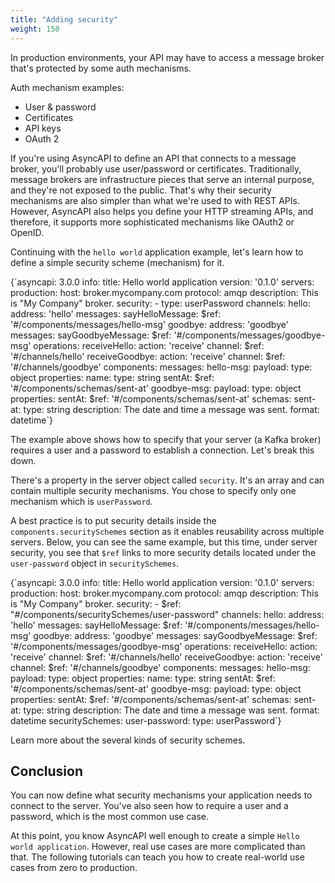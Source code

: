 ```yaml
---
title: "Adding security"
weight: 150
---
```


In production environments, your API may have to access a message broker that's protected by some auth mechanisms. 

Auth mechanism examples:
* User & password
* Certificates
* API keys
* OAuth 2

If you're using AsyncAPI to define an API that connects to a message broker, you'll probably use user/password or certificates. Traditionally, message brokers are infrastructure pieces that serve an internal purpose, and they're not exposed to the public. That's why their security mechanisms are also simpler than what we're used to with REST APIs. However, AsyncAPI also helps you define your HTTP streaming APIs, and therefore, it supports more sophisticated mechanisms like OAuth2 or OpenID. 

Continuing with the `hello world` application example, let's learn how to define a simple security scheme (mechanism) for it.

<CodeBlock highlightedLines={[10,11]}>
{`asyncapi: 3.0.0
info:
  title: Hello world application
  version: '0.1.0'
servers:
  production:
    host: broker.mycompany.com
    protocol: amqp
    description: This is "My Company" broker.
    security:
      - type: userPassword
channels:
  hello:
    address: 'hello'
    messages:
      sayHelloMessage:
        $ref: '#/components/messages/hello-msg'
  goodbye:
    address: 'goodbye'
    messages:
      sayGoodbyeMessage:
        $ref: '#/components/messages/goodbye-msg'
operations:
  receiveHello:
    action: 'receive'
    channel:
      $ref: '#/channels/hello'
  receiveGoodbye:
    action: 'receive'
    channel:
      $ref: '#/channels/goodbye'
components:
  messages:
    hello-msg:
      payload:
        type: object
        properties:
          name:
            type: string
          sentAt:
            $ref: '#/components/schemas/sent-at'
    goodbye-msg:
      payload:
        type: object
        properties:
          sentAt:
            $ref: '#/components/schemas/sent-at'
  schemas:
    sent-at:
      type: string
      description: The date and time a message was sent.
      format: datetime`}
</CodeBlock>

The example above shows how to specify that your server (a Kafka broker) requires a user and a password to establish a connection. Let's break this down.

There's a property in the server object called `security`. It's an array and can contain multiple security mechanisms. You chose to specify only one mechanism which is `userPassword`.

A best practice is to put security details inside the `components.securitySchemes` section as it enables reusability across multiple servers. Below, you can see the same example, but this time, under server security, you see that `$ref` links to more security details located under the `user-password` object in `securitySchemes`.

<CodeBlock highlightedLines={[10,11,53,54,55]}>
{`asyncapi: 3.0.0
info:
  title: Hello world application
  version: '0.1.0'
servers:
  production:
    host: broker.mycompany.com
    protocol: amqp
    description: This is "My Company" broker.
    security:
      - $ref: "#/components/securitySchemes/user-password"
channels:
  hello:
    address: 'hello'
    messages:
      sayHelloMessage:
        $ref: '#/components/messages/hello-msg'
  goodbye:
    address: 'goodbye'
    messages:
      sayGoodbyeMessage:
        $ref: '#/components/messages/goodbye-msg'
operations:
  receiveHello:
    action: 'receive'
    channel:
      $ref: '#/channels/hello'
  receiveGoodbye:
    action: 'receive'
    channel:
      $ref: '#/channels/goodbye'
components:
  messages:
    hello-msg:
      payload:
        type: object
        properties:
          name:
            type: string
          sentAt:
            $ref: '#/components/schemas/sent-at'
    goodbye-msg:
      payload:
        type: object
        properties:
          sentAt:
            $ref: '#/components/schemas/sent-at'
  schemas:
    sent-at:
      type: string
      description: The date and time a message was sent.
      format: datetime
  securitySchemes:
    user-password:
      type: userPassword`}
</CodeBlock>

<Remember title="Hint">

Learn more about the several kinds of <Link href="/docs/reference/specification/v2.5.0#securitySchemeObject"><Span className="text-teal-600 font-medium hover:underline cursor-pointer">security schemes</Span></Link>.

</Remember>

## Conclusion

You can now define what security mechanisms your application needs to connect to the server. You've also seen how to require a user and a password, which is the most common use case.

At this point, you know AsyncAPI well enough to create a simple `Hello world application`. However, real use cases are more complicated than that. The following tutorials can teach you how to create real-world use cases from zero to production.
